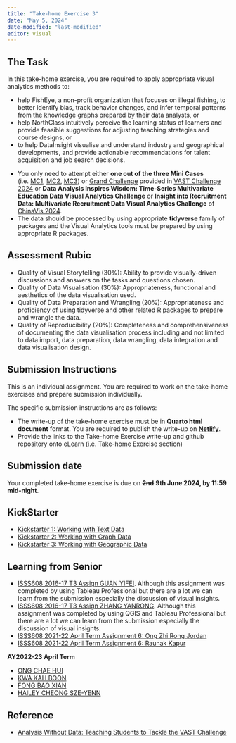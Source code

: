 ```yaml
---
title: "Take-home Exercise 3"
date: "May 5, 2024"
date-modified: "last-modified"
editor: visual
---
```


## The Task

In this take-home exercise, you are required to apply appropriate visual analytics methods to:

-   help FishEye, a non-profit organization that focuses on illegal fishing, to better identify bias, track behavior changes, and infer temporal patterns from the knowledge graphs prepared by their data analysts, or
-   help NorthClass intuitively perceive the learning status of learners and provide feasible suggestions for adjusting teaching strategies and course designs, or
-   to help DataInsight visualise and understand industry and geographical developments, and provide actionable recommendations for talent acquisition and job search decisions.

::: callout-important
-   You only need to attempt either **one out of the three Mini Cases** (i.e. [MC1](https://vast-challenge.github.io/2024/MC1.html), [MC2](https://vast-challenge.github.io/2024/MC2.html), [MC3](https://vast-challenge.github.io/2024/MC3.html)) or [Grand Challenge](https://vast-challenge.github.io/2024/GC.html) provided in [VAST Challenge 2024](https://vast-challenge.github.io/2024/) or **Data Analysis Inspires Wisdom: Time-Series Multivariate Education Data Visual Analytics Challenge** or **Insight into Recruitment Data: Multivariate Recruitment Data Visual Analytics Challenge** of [ChinaVis 2024](https://chinavis.org/2024/english/challenge_en.html).
-   The data should be processed by using appropriate **tidyverse** family of packages and the Visual Analytics tools must be prepared by using appropriate R packages.
:::

## Assessment Rubic

-   Quality of Visual Storytelling (30%): Ability to provide visually-driven discussions and answers on the tasks and questions chosen.
-   Quality of Data Visualisation (30%): Appropriateness, functional and aesthetics of the data visualisation used.
-   Quality of Data Preparation and Wrangling (20%): Appropriateness and proficiency of using tidyverse and other related R packages to prepare and wrangle the data.
-   Quality of Reproducibility (20%): Completeness and comprehensiveness of documenting the data visualisation process including and not limited to data import, data preparation, data wrangling, data integration and data visualisation design.

## Submission Instructions

This is an individual assignment. You are required to work on the take-home exercises and prepare submission individually.

::: callout-important
The specific submission instructions are as follows:

-   The write-up of the take-home exercise must be in **Quarto html document** format. You are required to publish the write-up on [**Netlify**](https://www.netlify.com/).
-   Provide the links to the Take-home Exercise write-up and github repository onto eLearn (i.e. Take-home Exercise section)
:::

## Submission date

Your completed take-home exercise is due on ~~**2nd**~~ **9th June 2024, by 11:59 mid-night**.

## KickStarter

-   [Kickstarter 1: Working with Text Data]()
-   [Kickstarter 2: Working with Graph Data](../VAST/kickstarter2.html)
-   [Kickstarter 3: Working with Geographic Data]()

## Learning from Senior

-   [ISSS608 2016-17 T3 Assign GUAN YIFEI](https://wiki.smu.edu.sg/1617t3isss608g1/ISSS608_2016-17_T3_Assign_GUAN_YIFEI). Although this assignment was completed by using Tableau Professional but there are a lot we can learn from the submission especially the discussion of visual insights.
-   [ISSS608 2016-17 T3 Assign ZHANG YANRONG](https://wiki.smu.edu.sg/1617t3isss608g1/ISSS608_2016-17_T3_Assign_ZHANG_YANRONG). Although this assignment was completed by using QGIS and Tableau Professional but there are a lot we can learn from the submission especially the discussion of visual insights.
-   [ISSS608 2021-22 April Term Assignment 6: Ong Zhi Rong Jordan](https://isss608-jordan-va.netlify.app/th_ex6/th_ex6.html)
-   [ISSS608 2021-22 April Term Assignment 6: Raunak Kapur](https://isss608-raunakkapur.netlify.app/th_ex/the6)

**AY2022-23 April Term**

-   [ONG CHAE HUI](https://smu-isss608-vaa.netlify.app/take-home_ex/take-home_ex03/take-home_ex03#overview)
-   [KWA KAH BOON](https://cosmic-boon.netlify.app/take-home_ex/take-home_ex03/take-home_ex3)
-   [FONG BAO XIAN](https://fongbx-isss608-visual-analytics.netlify.app/take-home%20ex/take-home_ex03/take-home_ex03)
-   [HAILEY CHEONG SZE-YENN](https://isss608-ay2023-haileycsy.netlify.app/take-home_ex/take-home_ex03/take-home_ex03)

## Reference

-   [Analysis Without Data: Teaching Students to Tackle the VAST Challenge](https://par.nsf.gov/servlets/purl/10394301)
